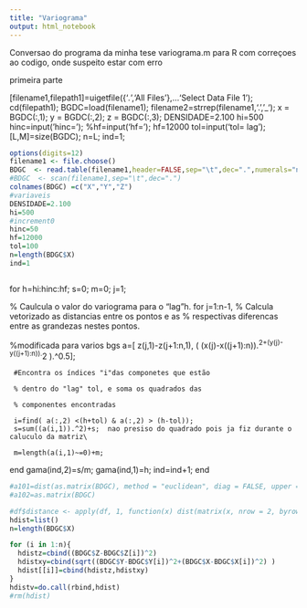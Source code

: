 ```yaml
---
title: "Variograma"
output: html_notebook
---
```


Conversao do programa da minha tese variograma.m para R
com correçoes ao codigo, onde suspeito estar com erro



primeira parte

[filename1,filepath1]=uigetfile({'*.*','All Files'},...'Select Data File 1');
cd(filepath1);
BGDC=load(filename1);
filename2=strrep(filename1,'.','_');
x = BGDC(:,1);
y = BGDC(:,2);
z = BGDC(:,3);
DENSIDADE=2.100
hi=500
hinc=input('hinc=');
%hf=input('hf=');
hf=12000
tol=input('tol= lag ');
[L,M]=size(BGDC);
n=L;
ind=1;


```r
options(digits=12)
filename1 <- file.choose()
BDGC  <- read.table(filename1,header=FALSE,sep="\t",dec=".",numerals="no.loss")
#BDGC  <- scan(filename1,sep="\t",dec=".")
colnames(BDGC) =c("X","Y","Z")
#variaveis
DENSIDADE=2.100
hi=500
#increment0
hinc=50
hf=12000
tol=100
n=length(BDGC$X)
ind=1



```



for h=hi:hinc:hf;
s=0;
m=0;
j=1;

% Caulcula o valor do variograma para o "lag"h.
   for j=1:n-1,
     % Calcula vetorizado as distancias entre os pontos e as
     % respectivas diferencas entre as grandezas nestes pontos.
     

  %modificada para varios bgs
     a=[  z(j,1)-z(j+1:n,1),  ( (x(j)-x((j+1):n)).^2+(y(j)-y((j+1):n)).^2 ).^0.5];

     #Encontra os índices "i"das componetes que estão

     % dentro do "lag" tol, e soma os quadrados das

     % componentes encontradas

     i=find( a(:,2) <(h+tol) & a(:,2) > (h-tol));
     s=sum((a(i,1)).^2)+s;  nao presiso do quadrado pois ja fiz durante o caluculo da matriz\
     
     m=length(a(i,1)~=0)+m;
   end
gama(ind,2)=s/m;
gama(ind,1)=h;
ind=ind+1;
end


```r
#a101=dist(as.matrix(BDGC), method = "euclidean", diag = FALSE, upper = FALSE, p = 2)
#a102=as.matrix(BDGC)

#df$distance <- apply(df, 1, function(x) dist(matrix(x, nrow = 2, byrow = TRUE)))
hdist=list()
n=length(BDGC$X)

for (i in 1:n){ 
  hdistz=cbind((BDGC$Z-BDGC$Z[i])^2)
  hdistxy=cbind(sqrt((BDGC$Y-BDGC$Y[i])^2+(BDGC$X-BDGC$X[i])^2) )
  hdist[[i]]=cbind(hdistz,hdistxy)
}
hdistv=do.call(rbind,hdist)  
#rm(hdist)
```













































